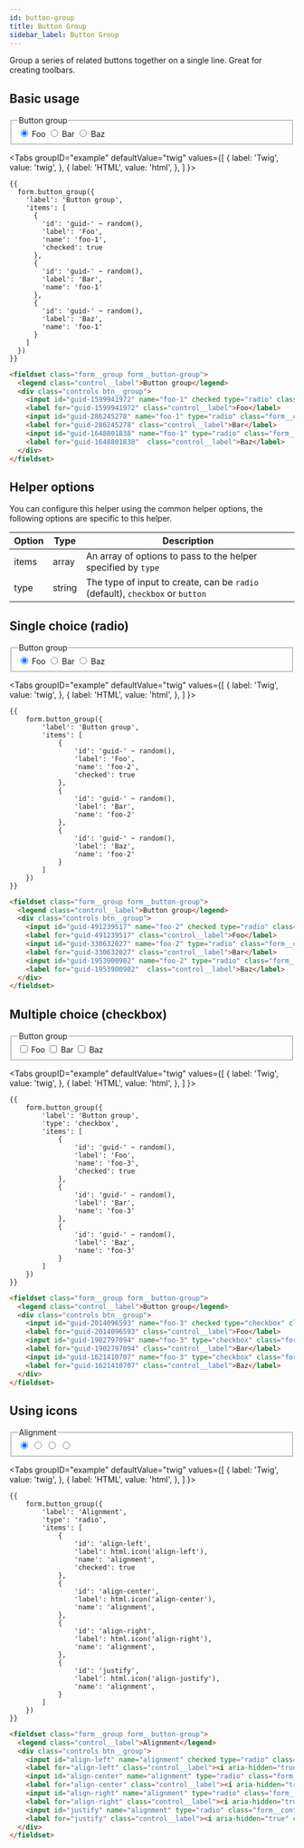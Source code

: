```yaml
---
id: button-group
title: Button Group
sidebar_label: Button Group
---
```



Group a series of related buttons together on a single line. Great for creating toolbars.


## Basic usage

<div className="d-example">
  <fieldset className="form__group form__button-group">
    <legend className="control__label">Button group</legend>
    <div className="controls btn__group">
      <input id="guid-1599941972" name="foo-1" checked type="radio" className="form__control radio" />
      <label htmlFor="guid-1599941972" className="control__label">Foo</label>
      <input id="guid-286245278" name="foo-1" type="radio" className="form__control radio" />
      <label htmlFor="guid-286245278" className="control__label">Bar</label>
      <input id="guid-1648801838" name="foo-1" type="radio" className="form__control radio" />
      <label htmlFor="guid-1648801838" className="control__label">Baz</label>
    </div>
  </fieldset>
</div>

<Tabs
  groupID="example"
  defaultValue="twig"
  values={[
    { label: 'Twig', value: 'twig', },
    { label: 'HTML', value: 'html', },
  ]
}>
<TabItem value="twig">

```twig
{{
  form.button_group({
    'label': 'Button group',
    'items': [
      {
        'id': 'guid-' ~ random(),
        'label': 'Foo',
        'name': 'foo-1',
        'checked': true
      },
      {
        'id': 'guid-' ~ random(),
        'label': 'Bar',
        'name': 'foo-1'
      },
      {
        'id': 'guid-' ~ random(),
        'label': 'Baz',
        'name': 'foo-1'
      }
    ]
  })
}}
```

</TabItem>
<TabItem value="html">

```html
<fieldset class="form__group form__button-group">
  <legend class="control__label">Button group</legend>
  <div class="controls btn__group">
    <input id="guid-1599941972" name="foo-1" checked type="radio" class="form__control radio" />
    <label for="guid-1599941972" class="control__label">Foo</label>
    <input id="guid-286245278" name="foo-1" type="radio" class="form__control radio" />
    <label for="guid-286245278" class="control__label">Bar</label>
    <input id="guid-1648801838" name="foo-1" type="radio" class="form__control radio" />
    <label for="guid-1648801838"  class="control__label">Baz</label>
  </div>
</fieldset>
```

</TabItem>
</Tabs>

## Helper options

You can configure this helper using the common helper options, the following options are specific to this helper.

| Option | Type | Description |
| ------ | ---- | ----------- |
| items | array | An array of options to pass to the helper specified by `type` |
| type | string | The type of input to create, can be `radio` (default), `checkbox` or `button` |

## Single choice (radio)

<div className="d-example">
  <fieldset className="form__group form__button-group">
    <legend className="control__label">Button group</legend>
    <div className="controls btn__group">
      <input id="guid-491239517" name="foo-2" checked type="radio" className="form__control radio" />
      <label htmlFor="guid-491239517" className="control__label">Foo</label>
      <input id="guid-330632027" name="foo-2" type="radio" className="form__control radio" />
      <label htmlFor="guid-330632027" className="control__label">Bar</label>
      <input id="guid-1953900902" name="foo-2" type="radio" className="form__control radio" />
      <label htmlFor="guid-1953900902" className="control__label">Baz</label>
    </div>
  </fieldset>
</div>

<Tabs
  groupID="example"
  defaultValue="twig"
  values={[
    { label: 'Twig', value: 'twig', },
    { label: 'HTML', value: 'html', },
  ]
}>
<TabItem value="twig">

```twig
{{
    form.button_group({
        'label': 'Button group',
        'items': [
            {
                'id': 'guid-' ~ random(),
                'label': 'Foo',
                'name': 'foo-2',
                'checked': true
            },
            {
                'id': 'guid-' ~ random(),
                'label': 'Bar',
                'name': 'foo-2'
            },
            {
                'id': 'guid-' ~ random(),
                'label': 'Baz',
                'name': 'foo-2'
            }
        ]
    })
}}
```

</TabItem>
<TabItem value="html">

```html
<fieldset class="form__group form__button-group">
  <legend class="control__label">Button group</legend>
  <div class="controls btn__group">
    <input id="guid-491239517" name="foo-2" checked type="radio" class="form__control radio" />
    <label for="guid-491239517" class="control__label">Foo</label>
    <input id="guid-330632027" name="foo-2" type="radio" class="form__control radio" />
    <label for="guid-330632027" class="control__label">Bar</label>
    <input id="guid-1953900902" name="foo-2" type="radio" class="form__control radio" />
    <label for="guid-1953900902"  class="control__label">Baz</label>
  </div>
</fieldset>
```

</TabItem>
</Tabs>

## Multiple choice (checkbox)

<div className="d-example">
  <fieldset className="form__group form__button-group">
    <legend className="control__label">Button group</legend>
    <div className="controls btn__group">
      <input id="guid-2014096593" name="foo-3" defaultChecked type="checkbox" className="form__control checkbox" />
      <label htmlFor="guid-2014096593" className="control__label">Foo</label>
      <input id="guid-1902797094" name="foo-3" type="checkbox" className="form__control checkbox" />
      <label htmlFor="guid-1902797094" className="control__label">Bar</label>
      <input id="guid-1621410707" name="foo-3" type="checkbox" className="form__control checkbox" />
      <label htmlFor="guid-1621410707" className="control__label">Baz</label>
    </div>
  </fieldset>
</div>

<Tabs
  groupID="example"
  defaultValue="twig"
  values={[
    { label: 'Twig', value: 'twig', },
    { label: 'HTML', value: 'html', },
  ]
}>
<TabItem value="twig">

```twig
{{
    form.button_group({
        'label': 'Button group',
        'type': 'checkbox',
        'items': [
            {
                'id': 'guid-' ~ random(),
                'label': 'Foo',
                'name': 'foo-3',
                'checked': true
            },
            {
                'id': 'guid-' ~ random(),
                'label': 'Bar',
                'name': 'foo-3'
            },
            {
                'id': 'guid-' ~ random(),
                'label': 'Baz',
                'name': 'foo-3'
            }
        ]
    })
}}
```

</TabItem>
<TabItem value="html">

```html
<fieldset class="form__group form__button-group">
  <legend class="control__label">Button group</legend>
  <div class="controls btn__group">
    <input id="guid-2014096593" name="foo-3" checked type="checkbox" class="form__control checkbox" />
    <label for="guid-2014096593" class="control__label">Foo</label>
    <input id="guid-1902797094" name="foo-3" type="checkbox" class="form__control checkbox" />
    <label for="guid-1902797094" class="control__label">Bar</label>
    <input id="guid-1621410707" name="foo-3" type="checkbox" class="form__control checkbox" />
    <label for="guid-1621410707" class="control__label">Baz</label>
  </div>
</fieldset>
```

</TabItem>
</Tabs>

## Using icons

<div className="d-example">
  <fieldset className="form__group form__button-group">
    <legend className="control__label">Alignment</legend>
    <div className="controls btn__group">
      <input id="align-left" name="alignment" checked type="radio" className="form__control radio" />
      <label htmlFor="align-left" className="control__label"><i aria-hidden="true" className="icon-align-left"></i></label>
      <input id="align-center" name="alignment" type="radio" className="form__control radio" />
      <label htmlFor="align-center" className="control__label"><i aria-hidden="true" className="icon-align-center"></i></label>
      <input id="align-right" name="alignment" type="radio" className="form__control radio" />
      <label htmlFor="align-right" className="control__label"><i aria-hidden="true" className="icon-align-right"></i></label>
      <input id="justify" name="alignment" type="radio" className="form__control radio" />
      <label htmlFor="justify" className="control__label"><i aria-hidden="true" className="icon-align-justify"></i></label>
    </div>
  </fieldset>
</div>

<Tabs
  groupID="example"
  defaultValue="twig"
  values={[
    { label: 'Twig', value: 'twig', },
    { label: 'HTML', value: 'html', },
  ]
}>
<TabItem value="twig">

```twig
{{
    form.button_group({
        'label': 'Alignment',
        'type': 'radio',
        'items': [
            {
                'id': 'align-left',
                'label': html.icon('align-left'),
                'name': 'alignment',
                'checked': true
            },
            {
                'id': 'align-center',
                'label': html.icon('align-center'),
                'name': 'alignment',
            },
            {
                'id': 'align-right',
                'label': html.icon('align-right'),
                'name': 'alignment',
            },
            {
                'id': 'justify',
                'label': html.icon('align-justify'),
                'name': 'alignment',
            }
        ]
    })
}}
```

</TabItem>
<TabItem value="html">

```html
<fieldset class="form__group form__button-group">
  <legend class="control__label">Alignment</legend>
  <div class="controls btn__group">
    <input id="align-left" name="alignment" checked type="radio" class="form__control radio" />
    <label for="align-left" class="control__label"><i aria-hidden="true" class="icon-align-left"></i></label>
    <input id="align-center" name="alignment" type="radio" class="form__control radio" />
    <label for="align-center" class="control__label"><i aria-hidden="true" class="icon-align-center"></i></label>
    <input id="align-right" name="alignment" type="radio" class="form__control radio" />
    <label for="align-right" class="control__label"><i aria-hidden="true" class="icon-align-right"></i></label>
    <input id="justify" name="alignment" type="radio" class="form__control radio" />
    <label for="justify" class="control__label"><i aria-hidden="true" class="icon-align-justify"></i></label>
  </div>
</fieldset>
```

</TabItem>
</Tabs>